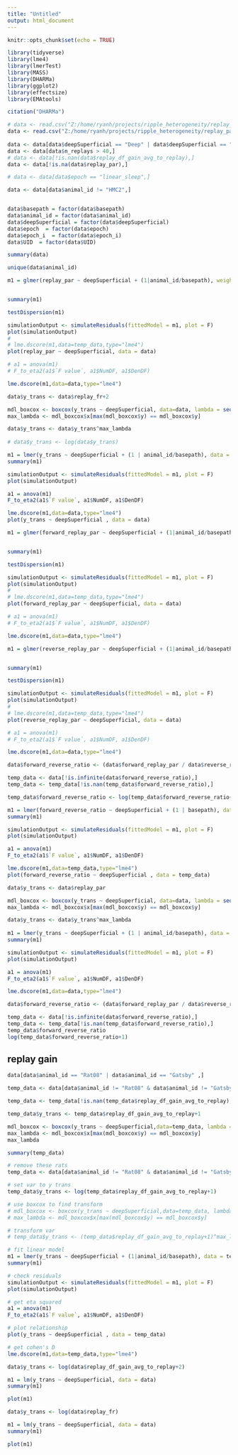 ```yaml
---
title: "Untitled"
output: html_document
---
```


```r
knitr::opts_chunk$set(echo = TRUE)
```

```r

library(tidyverse)
library(lme4)
library(lmerTest)
library(MASS)
library(DHARMa)
library(ggplot2)
library(effectsize)
library(EMAtools)

```

```r
citation("DHARMa")
```


```r
# data <- read.csv("Z:/home/ryanh/projects/ripple_heterogeneity/replay_participation_for_v7_task_post.csv")
data <- read.csv("Z:/home/ryanh/projects/ripple_heterogeneity/replay_participation_for_all_sessions_task_post.csv")
                  
data <- data[data$deepSuperficial == "Deep" | data$deepSuperficial == "Superficial",]
data <- data[data$n_replays > 40,]
# data <- data[!is.nan(data$replay_df_gain_avg_to_replay),]
data <- data[!is.na(data$replay_par),]

# data <- data[data$epoch == "linear_sleep",]

data <- data[data$animal_id != "HMC2",]


data$basepath = factor(data$basepath)
data$animal_id = factor(data$animal_id)
data$deepSuperficial = factor(data$deepSuperficial)
data$epoch  = factor(data$epoch)
data$epoch_i  = factor(data$epoch_i)
data$UID  = factor(data$UID)

summary(data)
```

```r
unique(data$animal_id)
```

```r
m1 = glmer(replay_par ~ deepSuperficial + (1|animal_id/basepath), weights=n_replays, data=data,family="binomial")


summary(m1)

testDispersion(m1)

simulationOutput <- simulateResiduals(fittedModel = m1, plot = F)
plot(simulationOutput)
# 
# lme.dscore(m1,data=temp_data,type="lme4")
plot(replay_par ~ deepSuperficial, data = data)

# a1 = anova(m1)
# F_to_eta2(a1$`F value`, a1$NumDF, a1$DenDF)

lme.dscore(m1,data=data,type="lme4")
```


```r
data$y_trans <- data$replay_fr+2

mdl_boxcox <- boxcox(y_trans ~ deepSuperficial, data=data, lambda = seq(-5, 10, length = 100))
max_lambda <- mdl_boxcox$x[max(mdl_boxcox$y) == mdl_boxcox$y]

data$y_trans <- data$y_trans^max_lambda
  
# data$y_trans <- log(data$y_trans)

m1 = lmer(y_trans ~ deepSuperficial + (1 | animal_id/basepath), data = data,REML=FALSE)
summary(m1)

simulationOutput <- simulateResiduals(fittedModel = m1, plot = F)
plot(simulationOutput)

a1 = anova(m1)
F_to_eta2(a1$`F value`, a1$NumDF, a1$DenDF)

lme.dscore(m1,data=data,type="lme4")
plot(y_trans ~ deepSuperficial , data = data)

```

```r
m1 = glmer(forward_replay_par ~ deepSuperficial + (1|animal_id/basepath), weights=n_forward_replays, data=data,family="binomial")


summary(m1)

testDispersion(m1)

simulationOutput <- simulateResiduals(fittedModel = m1, plot = F)
plot(simulationOutput)
# 
# lme.dscore(m1,data=temp_data,type="lme4")
plot(forward_replay_par ~ deepSuperficial, data = data)

# a1 = anova(m1)
# F_to_eta2(a1$`F value`, a1$NumDF, a1$DenDF)

lme.dscore(m1,data=data,type="lme4")
```

```r
m1 = glmer(reverse_replay_par ~ deepSuperficial + (1|animal_id/basepath), weights=n_reverse_replays, data=data,family="binomial")


summary(m1)

testDispersion(m1)

simulationOutput <- simulateResiduals(fittedModel = m1, plot = F)
plot(simulationOutput)
# 
# lme.dscore(m1,data=temp_data,type="lme4")
plot(reverse_replay_par ~ deepSuperficial, data = data)

# a1 = anova(m1)
# F_to_eta2(a1$`F value`, a1$NumDF, a1$DenDF)

lme.dscore(m1,data=data,type="lme4")
```

```r

data$forward_reverse_ratio <- (data$forward_replay_par / data$reverse_replay_par)

temp_data <- data[!is.infinite(data$forward_reverse_ratio),]
temp_data <- temp_data[!is.nan(temp_data$forward_reverse_ratio),]

temp_data$forward_reverse_ratio <- log(temp_data$forward_reverse_ratio+2)

m1 = lmer(forward_reverse_ratio ~ deepSuperficial + (1 | basepath), data = temp_data,REML=FALSE)
summary(m1)

simulationOutput <- simulateResiduals(fittedModel = m1, plot = F)
plot(simulationOutput)

a1 = anova(m1)
F_to_eta2(a1$`F value`, a1$NumDF, a1$DenDF)

lme.dscore(m1,data=temp_data,type="lme4")
plot(forward_reverse_ratio ~ deepSuperficial , data = temp_data)

```



```r
data$y_trans <- data$replay_par

mdl_boxcox <- boxcox(y_trans ~ deepSuperficial, data=data, lambda = seq(-5, 10, length = 100))
max_lambda <- mdl_boxcox$x[max(mdl_boxcox$y) == mdl_boxcox$y]

data$y_trans <- data$y_trans^max_lambda
  
m1 = lmer(y_trans ~ deepSuperficial + (1 | animal_id/basepath), data = data,REML=FALSE)
summary(m1)

simulationOutput <- simulateResiduals(fittedModel = m1, plot = F)
plot(simulationOutput)

a1 = anova(m1)
F_to_eta2(a1$`F value`, a1$NumDF, a1$DenDF)

lme.dscore(m1,data=data,type="lme4")
```

```r
data$forward_reverse_ratio <- (data$forward_replay_par / data$reverse_replay_par)

temp_data <- data[!is.infinite(data$forward_reverse_ratio),]
temp_data <- temp_data[!is.nan(temp_data$forward_reverse_ratio),]
temp_data$forward_reverse_ratio
log(temp_data$forward_reverse_ratio+1)
```

## replay gain

```r

data[data$animal_id == "Rat08" | data$animal_id == "Gatsby" ,]
```

```r
temp_data <- data[data$animal_id != "Rat08" & data$animal_id != "Gatsby" ,]

temp_data <- temp_data[!is.nan(temp_data$replay_df_gain_avg_to_replay),]

temp_data$y_trans <- temp_data$replay_df_gain_avg_to_replay+1

mdl_boxcox <- boxcox(y_trans ~ deepSuperficial,data=temp_data, lambda = seq(-5, 10, length = 100))
max_lambda <- mdl_boxcox$x[max(mdl_boxcox$y) == mdl_boxcox$y]
max_lambda

summary(temp_data)
```

```r
# remove these rats
temp_data <- data[data$animal_id != "Rat08" & data$animal_id != "Gatsby" & data$animal_id != "OML22",]

# set var to y trans
temp_data$y_trans <- log(temp_data$replay_df_gain_avg_to_replay+1)

# use boxcox to find transform
# mdl_boxcox <- boxcox(y_trans ~ deepSuperficial,data=temp_data, lambda = seq(-5, 10, length = 100))
# max_lambda <- mdl_boxcox$x[max(mdl_boxcox$y) == mdl_boxcox$y]

# transform var
# temp_data$y_trans <- (temp_data$replay_df_gain_avg_to_replay+1)^max_lambda

# fit linear model
m1 = lmer(y_trans ~ deepSuperficial + (1|animal_id/basepath), data = temp_data,REML=FALSE)
summary(m1)

# check residuals
simulationOutput <- simulateResiduals(fittedModel = m1, plot = F)
plot(simulationOutput)

# get eta squared
a1 = anova(m1)
F_to_eta2(a1$`F value`, a1$NumDF, a1$DenDF)

# plot relationship
plot(y_trans ~ deepSuperficial , data = temp_data)

# get cohen's D
lme.dscore(m1,data=temp_data,type="lme4")
```



```r
data$y_trans <- log(data$replay_df_gain_avg_to_replay+2)

m1 = lm(y_trans ~ deepSuperficial, data = data)
summary(m1)

plot(m1)
```

```r
data$y_trans <- log(data$replay_fr)

m1 = lm(y_trans ~ deepSuperficial, data = data)
summary(m1)

plot(m1)
```

```r

```

```r

```

```r

```

```r

```

```r

```

```r

```

```r

```

```r

```

```r

```

```r

```

```r

```

```r

```

```r

```

```r

```

```r

```

```r

```